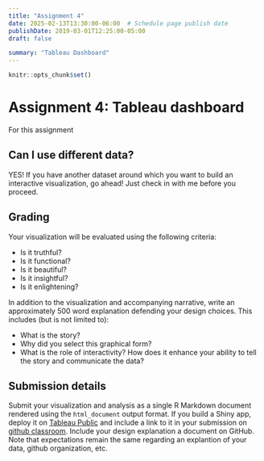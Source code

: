 ```yaml
---
title: "Assignment 4"
date: 2025-02-13T13:30:00-06:00  # Schedule page publish date
publishDate: 2019-03-01T12:25:00-05:00
draft: false

summary: "Tableau Dashboard"
---
```


```r
knitr::opts_chunk$set()
```

# Assignment 4: Tableau dashboard
For this assignment



## Can I use different data?

YES! If you have another dataset around which you want to build an interactive visualization, go ahead! Just check in with me before you proceed.

## Grading

Your visualization will be evaluated using the following criteria:

* Is it truthful?
* Is it functional?
* Is it beautiful?
* Is it insightful?
* Is it enlightening?

In addition to the visualization and accompanying narrative, write an approximately 500 word explanation defending your design choices. This includes (but is not limited to):

* What is the story?
* Why did you select this graphical form?
* What is the role of interactivity? How does it enhance your ability to tell the story and communicate the data?

## Submission details

Submit your visualization and analysis as a single R Markdown document rendered using the `html_document` output format. If you build a Shiny app, deploy it on [Tableau Public](http://www.shinyapps.io) and include a link to it in your submission on [github classroom](https://classroom.github.com/a/VXiJO03N). Include your design explanation a document on GitHub. Note that expectations remain the same regarding an explantion of your data, github organization, etc. 

